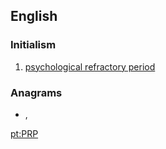 {{also|PrP}}
==English==

===Initialism===
{{rfc-header|Initialism}}
{{head|en|initialism}}

# [[psychological refractory period]]

===Anagrams===
* {{l|en|p.pr.}}, {{l|en|RPP}}

[[pt:PRP]]